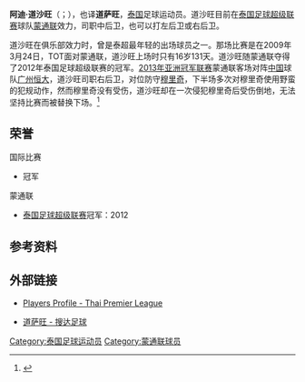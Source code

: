 {{noteTA
|G1=足球
}}
{{Infobox football biography
| name      = 阿迪·道沙旺
| image = 
| fullname = Artit Daosawang
| height  = {{height|m=1.76}}
| birth_date  = {{birth date and age|1992|11|11}}
| birth_place = [[泰国|泰国]]
| currentclub = [[蒙通联足球俱乐部|蒙通联]]
| clubnumber  =
| position   = [[後衛_(足球)|后卫]]
| youthyears1  = 
| youthclubs1  = Sarawitthaya School
| years1   = 2009-2010 
| clubs1   = {{link-en|TOT足球俱乐部|TOT FC|TOT}}
| caps1   = 34
| goals1   = 1
| years2   = 2011-
| clubs2   = [[蒙通联足球俱乐部|蒙通联]] 
| caps2   = 17
| goals2   = 0
| years3   = 2011
| clubs3   = → {{link-en|尚卡汶里|Suphanburi F.C.}}（租借）
| caps3   = 
| goals3   = 
| nationalyears1   =  2009
| nationalteam1   = [[泰国20岁以下国家足球队|泰国U19]]
| nationalcaps1   = 
| nationalgoals1  = 
| nationalyears2   =  2011
| nationalteam2   = [[泰国23岁以下国家足球队|泰国U22]]
| nationalcaps2   = 
| nationalgoals2  = 
| nationalyears3   =  2013-
| nationalteam3   =   [[泰国国家足球队|泰国]]
| nationalcaps3  = 2
| nationalgoals3 = 0
| pcupdate   = 
| ntupdate   = 
}}
'''阿迪·道沙旺'''（{{Thai|t='''อาทิตย์ ดาวสว่าง'''|r=Artit Daosawang}}；{{bd|1992年|11月11日}}），也译'''道萨旺'''，[[泰国|泰国]]足球运动员。道沙旺目前在[[泰国足球超级联赛|泰国足球超级联赛]]球队[[蒙通联|蒙通联]]效力，司职中后卫，也可以打左后卫或右后卫。

道沙旺在{{link-en|TOT足球俱乐部|TOT FC|TOT}}俱乐部效力时，曾是泰超最年轻的出场球员之一。那场比赛是在2009年3月24日，TOT面对蒙通联，道沙旺上场时只有16岁131天。道沙旺随蒙通联夺得了2012年泰国足球超级联赛的冠军。[[2013年亚洲冠军联赛|2013年亚洲冠军联赛]]蒙通联客场对阵[[中国|中国]]球队[[广州恒大|广州恒大]]，道沙旺司职右后卫，对位防守[[穆里奇|穆里奇]]，下半场多次对穆里奇使用野蛮的犯规动作，然而穆里奇没有受伤，道沙旺却在一次侵犯穆里奇后受伤倒地，无法坚持比赛而被替换下场。<ref>{{cite news|title=穆里奇无视泰国球迷竖中指 对手踢他却自己受伤离场|url=http://sports.sina.com.cn/j/2013-04-11/09086512502.shtml|accessdate=2013-04-19|newspaper=足球|date=2013-04-11|archive-date=2019-06-03|archive-url=https://web.archive.org/web/20190603210754/http://sports.sina.com.cn/j/2013-04-11/09086512502.shtml|dead-url=no}}</ref> 

==荣誉==
国际比赛
* {{link-en|2009年东南亚青年足球锦标赛|2009 AFF U-19 Youth Championship}}冠军

蒙通联
* [[泰国足球超级联赛|泰国足球超级联赛]]冠军：2012

==参考资料==
{{reflist}}

==外部链接==
*{{en icon}}[https://web.archive.org/web/20120506181412/http://www.thaipremierleague.co.th/en/players_profile2.php?playerID=1291 Players Profile - Thai Premier League]
*[http://www.sodasoccer.com/search/player/112/223275/4C88FD5F2B4226CE.shtml 道萨旺 - 搜达足球] {{Wayback|url=http://www.sodasoccer.com/search/player/112/223275/4C88FD5F2B4226CE.shtml |date=20190603002212 }}

{{DEFAULTSORT:Daosawang, Artit}}

[[Category:泰国足球运动员|Category:泰国足球运动员]]
[[Category:蒙通联球员|Category:蒙通联球员]]